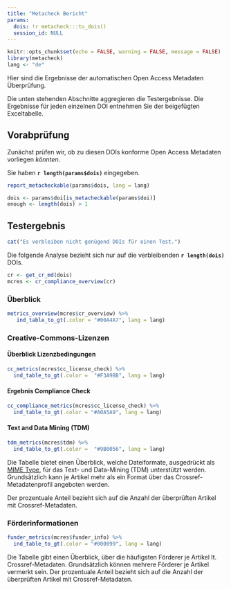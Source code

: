 ```yaml
---
title: "Metacheck Bericht"
params:
  dois: !r metacheck:::tu_dois()
  session_id: NULL
---
```


<!-- this file always has to be in sync with other language versions -->

```r
knitr::opts_chunk$set(echo = FALSE, warning = FALSE, message = FALSE)
library(metacheck)
lang <- "de"
```

Hier sind die Ergebnisse der automatischen Open Access Metadaten Überprüfung.

Die unten stehenden Abschnitte aggregieren die Testergebnisse.
Die Ergebnisse für jeden einzelnen DOI entnehmen Sie der beigefügten Exceltabelle.

## Vorabprüfung

Zunächst prüfen wir, ob zu diesen DOIs konforme Open Access Metadaten vorliegen *könnten*.

Sie haben **`r length(params$dois)`** eingegeben.

```r
report_metacheckable(params$dois, lang = lang)
```

```r
dois <- params$doi[is_metacheckable(params$doi)]
enough <- length(dois) > 1
```

## Testergebnis

```r
cat("Es verbleiben nicht genügend DOIs für einen Test.")
```

Die folgende Analyse bezieht sich nur auf die verbleibenden **`r length(dois)`** DOIs.

```r
cr <- get_cr_md(dois)
mcres <- cr_compliance_overview(cr)
```


### Überblick

```r
metrics_overview(mcres$cr_overview) %>%
   ind_table_to_gt(.color = "#00A4A7", lang = lang)
```


### Creative-Commons-Lizenzen

#### Überblick Lizenzbedingungen

```r
cc_metrics(mcres$cc_license_check) %>%
  ind_table_to_gt(.color =  "#F3A9BB", lang = lang)
```

#### Ergebnis Compliance Check

```r
cc_compliance_metrics(mcres$cc_license_check) %>%
  ind_table_to_gt(.color = "#A0A5A9", lang = lang)
```

#### Text and Data Mining (TDM)

```r
tdm_metrics(mcres$tdm) %>%
  ind_table_to_gt(.color =  "#9B0056", lang = lang)
```

Die Tabelle bietet einen Überblick, welche Dateiformate,
ausgedrückt als [MIME
Type](https://developer.mozilla.org/en-US/docs/Web/HTTP/Basics_of_HTTP/MIME_types/Common_types),
für das Text- und Data-Mining (TDM) unterstützt werden. Grundsätzlich
kann je Artikel mehr als ein Format über das Crossref-Metadatenprofil
angeboten werden.

Der prozentuale Anteil bezieht sich auf die Anzahl der überprüften Artikel mit Crossref-Metadaten.


### Förderinformationen 

```r
funder_metrics(mcres$funder_info) %>%
  ind_table_to_gt(.color = "#000099", lang = lang)
```

Die Tabelle gibt einen Überblick, über die häufigsten Förderer je Artikel lt. Crossref-Metadaten. 
Grundsätzlich können mehrere Förderer je Artikel vermerkt sein.
Der prozentuale Anteil bezieht sich auf die Anzahl der überprüften Artikel mit Crossref-Metadaten.
